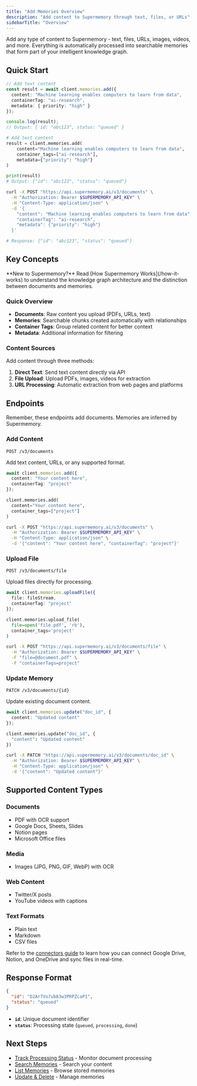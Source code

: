 ```yaml
---
title: "Add Memories Overview"
description: "Add content to Supermemory through text, files, or URLs"
sidebarTitle: "Overview"
---
```


Add any type of content to Supermemory - text, files, URLs, images, videos, and more. Everything is automatically processed into searchable memories that form part of your intelligent knowledge graph.

## Quick Start

<CodeGroup>

```typescript TypeScript
// Add text content
const result = await client.memories.add({
  content: "Machine learning enables computers to learn from data",
  containerTag: "ai-research",
  metadata: { priority: "high" }
});

console.log(result);
// Output: { id: "abc123", status: "queued" }
```

```python Python
# Add text content
result = client.memories.add(
    content="Machine learning enables computers to learn from data",
    container_tags=["ai-research"],
    metadata={"priority": "high"}
)

print(result)
# Output: {"id": "abc123", "status": "queued"}
```

```bash cURL
curl -X POST "https://api.supermemory.ai/v3/documents" \
  -H "Authorization: Bearer $SUPERMEMORY_API_KEY" \
  -H "Content-Type: application/json" \
  -d '{
    "content": "Machine learning enables computers to learn from data",
    "containerTag": "ai-research",
    "metadata": {"priority": "high"}
  }'

# Response: {"id": "abc123", "status": "queued"}
```

</CodeGroup>

## Key Concepts

<Note>
**New to Supermemory?** Read [How Supermemory Works](/how-it-works) to understand the knowledge graph architecture and the distinction between documents and memories.
</Note>

### Quick Overview
- **Documents**: Raw content you upload (PDFs, URLs, text)
- **Memories**: Searchable chunks created automatically with relationships
- **Container Tags**: Group related content for better context
- **Metadata**: Additional information for filtering

### Content Sources

Add content through three methods:

1. **Direct Text**: Send text content directly via API
2. **File Upload**: Upload PDFs, images, videos for extraction
3. **URL Processing**: Automatic extraction from web pages and platforms

## Endpoints

<Warning>
Remember, these endpoints add documents. Memories are inferred by Supermemory.
</Warning>

### Add Content

`POST /v3/documents`

Add text content, URLs, or any supported format.

<CodeGroup>

```typescript TypeScript
await client.memories.add({
  content: "Your content here",
  containerTag: "project"
});
```

```python Python
client.memories.add(
  content="Your content here",
  container_tags=["project"]
)
```

```bash cURL
curl -X POST "https://api.supermemory.ai/v3/documents" \
  -H "Authorization: Bearer $SUPERMEMORY_API_KEY" \
  -H "Content-Type: application/json" \
  -d '{"content": "Your content here", "containerTag": "project"}'
```

</CodeGroup>

### Upload File

`POST /v3/documents/file`

Upload files directly for processing.

<CodeGroup>

```typescript TypeScript
await client.memories.uploadFile({
  file: fileStream,
  containerTag: "project"
});
```

```python Python
client.memories.upload_file(
  file=open('file.pdf', 'rb'),
  container_tags='project'
)
```

```bash cURL
curl -X POST "https://api.supermemory.ai/v3/documents/file" \
  -H "Authorization: Bearer $SUPERMEMORY_API_KEY" \
  -F "file=@document.pdf" \
  -F "containerTags=project"
```

</CodeGroup>

### Update Memory

`PATCH /v3/documents/{id}`

Update existing document content.

<CodeGroup>

```typescript TypeScript
await client.memories.update("doc_id", {
  content: "Updated content"
});
```

```python Python
client.memories.update("doc_id", {
  "content": "Updated content"
})
```

```bash cURL
curl -X PATCH "https://api.supermemory.ai/v3/documents/doc_id" \
  -H "Authorization: Bearer $SUPERMEMORY_API_KEY" \
  -H "Content-Type: application/json" \
  -d '{"content": "Updated content"}'
```

</CodeGroup>

## Supported Content Types

### Documents
- PDF with OCR support
- Google Docs, Sheets, Slides
- Notion pages
- Microsoft Office files

### Media
- Images (JPG, PNG, GIF, WebP) with OCR

### Web Content
- Twitter/X posts
- YouTube videos with captions

### Text Formats
- Plain text
- Markdown
- CSV files

<Note> Refer to the [connectors guide](/connectors/overview) to learn how you can connect Google Drive, Notion, and OneDrive and sync files in real-time. </Note>

## Response Format

```json
{
  "id": "D2Ar7Vo7ub83w3PRPZcaP1",
  "status": "queued"
}
```

- **`id`**: Unique document identifier
- **`status`**: Processing state (`queued`, `processing`, `done`)



## Next Steps

- [Track Processing Status](/api/track-progress) - Monitor document processing
- [Search Memories](/search/overview) - Search your content
- [List Memories](/list-memories/overview) - Browse stored memories
- [Update & Delete](/update-delete-memories/overview) - Manage memories
